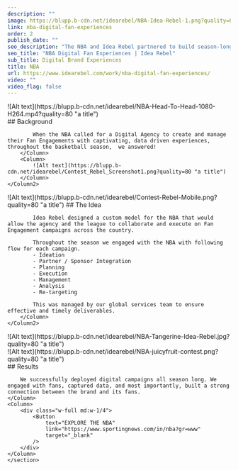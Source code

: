 ```yaml
---
description: ""
image: https://blupp.b-cdn.net/idearebel/NBA-Idea-Rebel-1.png?quality=80
link: nba-digital-fan-experiences
order: 2
publish_date: ""
seo_description: "The NBA and Idea Rebel partnered to build season-long Fan Experiences. A blend of the Idea Rebel Creative Services and Contest Rebel - Sweepstakes platform."
seo_title: "NBA Digital Fan Experiences | Idea Rebel"
sub_title: Digital Brand Experiences
title: NBA
url: https://www.idearebel.com/work/nba-digital-fan-experiences/
video: ""
video_flag: false
---
```


<section class="container mx-auto max-w-6xl mt-20 bg-zinc-200">
    <Column>
        ![Alt text](https://blupp.b-cdn.net/idearebel/NBA-Head-To-Head-1080-H264.mp4?quality=80 "a title")
    </Column>
</section>
<section class="container mx-auto max-w-6xl py-10">
    <Column2>
        <Column>
            ## Background

            When the NBA called for a Digital Agency to create and manage their Fan Engagements with captivating, data driven experiences, throughout the basketball season,  we answered!   
        </Column>
        <Column>
            ![Alt text](https://blupp.b-cdn.net/idearebel/Contest_Rebel_Screenshot1.png?quality=80 "a title")
        </Column>
    </Column2>
</section>
<section class="container mx-auto max-w-6xl py-10">
    <Column2>
        <Column>
            ![Alt text](https://blupp.b-cdn.net/idearebel/Contest-Rebel-Mobile.png?quality=80 "a title")
        </Column>
        <Column>
            ## The Idea

            Idea Rebel designed a custom model for the NBA that would allow the agency and the league to collaborate and execute on Fan Engagement campaigns across the country.

            Throughout the season we engaged with the NBA with following flow for each campaign.
            - Ideation
            - Partner / Sponsor Integration
            - Planning
            - Execution
            - Management
            - Analysis
            - Re-targeting

            This was managed by our global services team to ensure effective and timely deliverables.
        </Column>
    </Column2>
</section>
<section class="container mx-auto max-w-6xl p-4 md:p-20 bg-zinc-200">
    <Column>
        ![Alt text](https://blupp.b-cdn.net/idearebel/NBA-Tangerine-Idea-Rebel.jpg?quality=80 "a title")
    </Column>
</section>

<section class="container mx-auto max-w-6xl p-4 md:p-20 bg-zinc-200 mt-4 md:mt-20">
    <Column>
        ![Alt text](https://blupp.b-cdn.net/idearebel/NBA-juicyfruit-contest.png?quality=80 "a title")
    </Column>
</section>

<section class="bg-zinc-200 mt-20">
    <section class="container mx-auto max-w-6xl p-4 md:p-0 md:py-20">
    <Column>
        ## Results

        We successfully deployed digital campaigns all season long. We engaged with fans, captured data, and most importantly, built a strong connection between the brand and its fans.
    </Column>
    <Column>
        <div class="w-full md:w-1/4">
            <Button
                text="EXPLORE THE NBA"
                link="https://www.sportingnews.com/in/nba?gr=www"
                target="_blank"
            />
        </div>
    </Column>
    </section>
</section>

<section class="container mx-auto max-w-6xl p-4 md:py-2">
    <Column>
        <div class="flex justify-between">
            <div>
            <PreviousProject
                link="/work/bc-ferries-website-and-mobile-app/"
                title="BC Ferries"
            />
            </div>
            <NextProject
                link="/work/7-eleven/"
                title="7 Eleven Canada"
            />
        </div>
    </Column>
</section>
